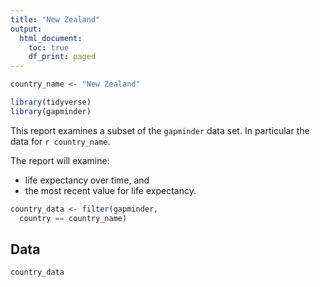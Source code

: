 ```yaml
---
title: "New Zealand"
output:
  html_document:
    toc: true
    df_print: paged
---
```


```r
country_name <- "New Zealand"
```

```r
library(tidyverse)
library(gapminder)
```

This report examines a subset of the `gapminder` data set.  In particular the data for `r country_name`.

The report will examine:

* life expectancy over time, and 
* the most recent value for life expectancy.

```r
country_data <- filter(gapminder, 
  country == country_name)
```

## Data

```r
country_data
```